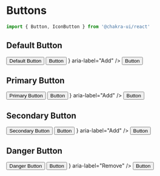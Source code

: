 
<Meta title="StyleGuide/Buttons" />

# Buttons

```jsx
import { Button, IconButton } from '@chakra-ui/react'
```

## Default Button

<Canvas>
  <Story name="Default">
    <ButtonGroup>
      <Button>Default Button</Button>
      <Button isLoading loadingText="Processing...">Button</Button>
      <IconButton icon={<HiPlus />} aria-label="Add" />
      <Button isDisabled>Button</Button>
    </ButtonGroup>
  </Story>
</Canvas>

## Primary Button

<Canvas>
  <Story name="Primary">
    <ButtonGroup>
      <Button variant="@primary">Primary Button</Button>
      <Button variant="@primary" isLoading loadingText="Processing...">Button</Button>
      <IconButton variant="@primary" icon={<HiPlus />} aria-label="Add" />
      <Button variant="@primary" isDisabled>Button</Button>
    </ButtonGroup>
  </Story>
</Canvas>

## Secondary Button

<Canvas>
  <Story name="Secondary">
    <ButtonGroup>
      <Button variant="@secondary">Secondary Button</Button>
      <Button variant="@secondary" isLoading loadingText="Processing...">Button</Button>
      <IconButton variant="@secondary" icon={<HiPlus />} aria-label="Add" />
      <Button variant="@secondary" isDisabled>Button</Button>
    </ButtonGroup>
  </Story>
</Canvas>

## Danger Button

<Canvas>
  <Story name="Danger">
    <ButtonGroup>
      <Button variant="@danger">Danger Button</Button>
      <Button variant="@danger" isLoading loadingText="Processing...">Button</Button>
      <IconButton variant="@danger" icon={<HiMinus />} aria-label="Remove" />
      <Button variant="@danger" isDisabled>Button</Button>
    </ButtonGroup>
  </Story>
</Canvas>
